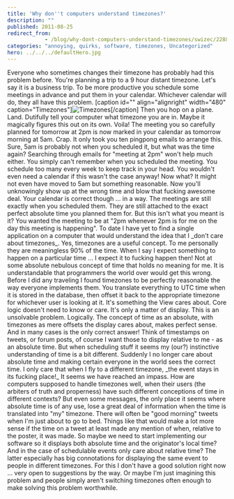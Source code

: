 ```yaml
---
title: 'Why don''t computers understand timezones?'
description: ""
published: 2011-08-25
redirect_from: 
            - /blog/why-dont-computers-understand-timezones/swizec/2288
categories: "annoying, quirks, software, timezones, Uncategorized"
hero: ../../../defaultHero.jpg
---
```

Everyone who sometimes changes their timezone has probably had this problem before. You&#x27;re planning a trip to a 9 hour distant timezone. Let&#x27;s say it is a business trip. To be more productive you schedule some meetings in advance and put them in your calendar. Whichever calendar will do, they all have this problem. \[caption id=&quot;&quot; align=&quot;alignright&quot; width=&quot;480&quot; caption=&quot;Timezones&quot;]![](http://upload.wikimedia.org/wikipedia/commons/thumb/a/ad/Standard_time_zones_of_the_world.png/800px-Standard_time_zones_of_the_world.png "Timezones")\[/caption] Then you hop on a plane. Land. Dutifully tell your computer what timezone you are in. Maybe it magically figures this out on its own. Voila! The meeting you so carefully planned for tomorrow at 2pm is now marked in your calendar as tomorrow morning at 5am. Crap. It only took you ten pingpong emails to arrange this. Sure, 5am is probably not when you scheduled it, but what was the time again? Searching through emails for &quot;meeting at 2pm&quot; won&#x27;t help much either. You simply can&#x27;t remember when you scheduled the meeting. You schedule too many every week to keep track in your head. You wouldn&#x27;t even need a calendar if this wasn&#x27;t the case anyway! Now what? It might not even have moved to 5am but something reasonable. Now you&#x27;ll unknowingly show up at the wrong time and blow that fucking awesome deal. Your calendar is correct though ... in a way. The meetings are still exactly when you scheduled them. They are still attached to the exact perfect absolute time you planned them for. But this isn&#x27;t what you meant is it? You wanted the meeting to be at &quot;2pm whenever 2pm is for me on the day this meeting is happening&quot;. To date I have yet to find a single application on a computer that would understand the idea that I \_don&#x27;t care about timezones\_. Yes, timezones are a useful concept. To me personally they are meaningless 90% of the time. When I say I expect something to happen on a particular time ... I expect it to fucking happen then! Not at some absolute nebulous concept of time that holds no meaning for me. It is understandable that programmers the world over would get this wrong. Before I did any traveling I found timezones to be perfectly reasonable the way everyone implements them. You translate everything to UTC time when it is stored in the database, then offset it back to the appropriate timezone for whichever user is looking at it. It&#x27;s something the View cares about. Core logic doesn&#x27;t need to know or care. It&#x27;s only a matter of display. This is an unsolvable problem. Logically. The concept of time as an absolute, with timezones as mere offsets the display cares about, makes perfect sense. And in many cases is the only correct answer! Think of timestamps on tweets, or forum posts, of course I want those to display relative to me - as an absolute time. But when scheduling stuff it seems my (our?) instinctive understanding of time is a bit different. Suddenly I no longer care about absolute time and making certain everyone in the world sees the correct time. I only care that when I fly to a different timezone, \_the event stays in its fucking place!\_ It seems we have reached an impass. How are computers supposed to handle timezones well, when their users (the arbiters of truth and properness) have such different conceptions of time in different contexts? But even some messages, the only place it seems where absolute time is of any use, lose a great deal of information when the time is translated into &quot;my&quot; timezone. There will often be &quot;good morning&quot; tweets when I&#x27;m just about to go to bed. Things like that would make a lot more sense if the time on a tweet at least made any mention of when, relative to the poster, it was made. So maybe we need to start implementing our software so it displays both absolute time and the originator&#x27;s local time? And in the case of schedulable events only care about relative time? The latter especially has big connotations for displaying the same event to people in different timezones. For this I don&#x27;t have a good solution right now ... very open to suggestions by the way. Or maybe I&#x27;m just imagining this problem and people simply aren&#x27;t switching timezones often enough to make solving this problem worthwhile.
